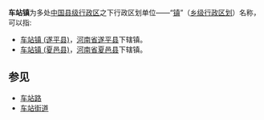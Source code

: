 '''车站镇'''为多处[[中华人民共和国行政区划|中国]][[县级行政区|县级行政区]]之下行政区划单位——“[[镇|镇]]”（[[乡级行政区划|乡级行政区划]]）名称，可以指:

* [[车站镇_(遂平县)|车站镇 (遂平县)]]，[[河南省|河南省]][[遂平县|遂平县]]下辖镇。
* [[车站镇_(夏邑县)|车站镇 (夏邑县)]]，[[河南省|河南省]][[夏邑县|夏邑县]]下辖镇。

==参见==
* [[车站路|车站路]]
* [[车站街道|车站街道]]

{{disambig|C车站镇|Cat=三字中国镇名消歧义}}